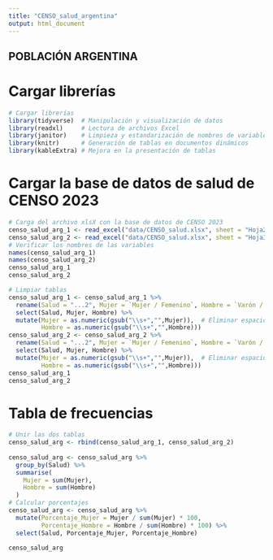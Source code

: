 ```yaml
---
title: "CENSO_salud_argentina"
output: html_document
---
```


## POBLACIÓN ARGENTINA
# Cargar librerías
```r
# Cargar librerías
library(tidyverse)  # Manipulación y visualización de datos
library(readxl)     # Lectura de archivos Excel
library(janitor)    # Limpieza y estandarización de nombres de variables
library(knitr)      # Generación de tablas en documentos dinámicos
library(kableExtra) # Mejora en la presentación de tablas
```
# Cargar la base de datos de salud de CENSO 2023
```r
# Carga del archivo xlsX con la base de datos de CENSO 2023
censo_salud_arg_1 <- read_excel("data/CENSO_salud.xlsx", sheet = "Hoja2")
censo_salud_arg_2 <- read_excel("data/CENSO_salud.xlsx", sheet = "Hoja3")
# Verificar los nombres de las variables
names(censo_salud_arg_1)
names(censo_salud_arg_2)
censo_salud_arg_1
censo_salud_arg_2
```

```r
# Limpiar tablas
censo_salud_arg_1 <- censo_salud_arg_1 %>%
  rename(Salud = "...2", Mujer = `Mujer / Femenino`, Hombre = `Varón / Masculino`) %>%
  select(Salud, Mujer, Hombre) %>%
  mutate(Mujer = as.numeric(gsub("\\s+","",Mujer)),  # Eliminar espacios y convertir a numérico
         Hombre = as.numeric(gsub("\\s+","",Hombre)))
censo_salud_arg_2 <- censo_salud_arg_2 %>%
  rename(Salud = "...2", Mujer = `Mujer / Femenino`, Hombre = `Varón / Masculino`) %>%
  select(Salud, Mujer, Hombre) %>%
  mutate(Mujer = as.numeric(gsub("\\s+","",Mujer)),  # Eliminar espacios y convertir a numérico
         Hombre = as.numeric(gsub("\\s+","",Hombre)))
censo_salud_arg_1
censo_salud_arg_2
```
# Tabla de frecuencias
```r
# Unir las dos tablas
censo_salud_arg <- rbind(censo_salud_arg_1, censo_salud_arg_2)
  
censo_salud_arg <- censo_salud_arg %>%
  group_by(Salud) %>%
  summarise(
    Mujer = sum(Mujer),
    Hombre = sum(Hombre)
  )
# Calcular porcentajes
censo_salud_arg <- censo_salud_arg %>%
  mutate(Porcentaje_Mujer = Mujer / sum(Mujer) * 100,
         Porcentaje_Hombre = Hombre / sum(Hombre) * 100) %>%
  select(Salud, Porcentaje_Mujer, Porcentaje_Hombre)

censo_salud_arg

```